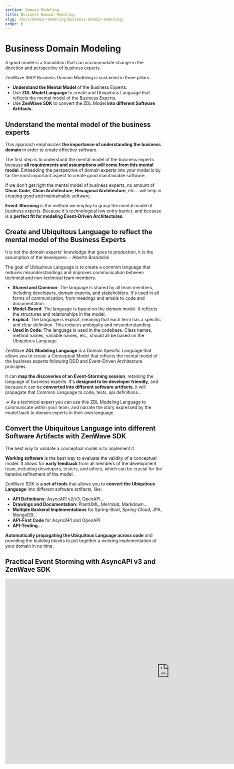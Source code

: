 ```yaml
---
section: Domain Modeling
title: Business Domain Modeling
slug: /docs/domain-modeling/business-domain-modeling/
order: 0
---
```


# Business Domain Modeling

<Quote>
    A good model is a foundation that can accommodate change in the direction and perspective of business experts.
</Quote>


ZenWave 360º Business Domain Modeling is sustained in three pillars:

- <strong className="orange">Understand the Mental Model</strong> of the Business Experts.
- Use <strong className="orange">ZDL Model Language</strong> to create and Ubiquitous Language that reflects the mental model of the Business Experts.
- Use <strong className="orange">ZenWave SDK</strong> to convert the ZDL Model <strong className="orange">into different Software Artifacts</strong>.

## Understand the mental model of the business experts

This approach emphasizes <strong className="orange">the importance of understanding the business domain</strong> in order to create effective software.

The first step is to understand the mental model of the business experts because <strong className="orange">all requirements and assumptions will come from this mental model</strong>. Embedding the perspective of domain experts into your model is by far the most important aspect to create good maintainable software.

If we don't get right the mental model of business experts, no amount of <strong className="orange">Clean Code</strong>, <strong className="orange">Clean Architecture</strong>, <strong className="orange">Hexagonal Architecture</strong>, etc... will help in creating good and maintainable software.

<strong className="orange">Event-Storming</strong> is the method we employ to grasp the mental model of business experts. Because it's technological low entry barrier, and because is a <strong className="orange">perfect fit for modeling Event-Driven Architectures</strong>.


## Create and Ubiquitous Language to reflect the mental model of the Business Experts

<Quote>
    It is not the domain experts’ knowledge that goes to production, it is the assumption of the developers.
    <QuoteAuthor>- Alberto Brandolini</QuoteAuthor>
</Quote>

The goal of Ubiquitous Language is to create a common language that reduces misunderstandings and improves communication between technical and non-technical team members.

- <strong className="orange">Shared and Common</strong>: The language is shared by all team members, including developers, domain experts, and stakeholders. It's used in all forms of communication, from meetings and emails to code and documentation.
- <strong className="orange">Model-Based</strong>: The language is based on the domain model. It reflects the structures and relationships in the model.
- <strong className="orange">Explicit</strong>: The language is explicit, meaning that each term has a specific and clear definition. This reduces ambiguity and misunderstanding.
- <strong className="orange">Used in Code</strong>: The language is used in the codebase. Class names, method names, variable names, etc., should all be based on the Ubiquitous Language.

ZenWave <strong className="orange">ZDL Modeling Language</strong> is a Domain Specific Language that allows you to create a Conceptual Model that reflects the mental model of the business experts following DDD and Event-Driven Architecture principles.

It can <strong className="orange">map the discoveries of an Event-Storming session</strong>, retaining the language of business experts. It's <strong className="orange">designed to be developer friendly</strong>, and because it can be <strong className="orange">converted into different software artifacts</strong>, it will propagate that Common Language to code, tests, api definitions...

-> As a technical expert you can use this ZDL Modeling Language to communicate within your team, and narrate the story expressed by the model back to domain experts in their own language.

## Convert the Ubiquitous Language into different Software Artifacts with ZenWave SDK

<Quote>
    The best way to validate a conceptual model is to implement it.
</Quote>

<strong className="orange">Working software</strong> is the best way to evaluate the validity of a conceptual model. It allows for <strong className="orange">early feedback</strong> from all members of the development team, including developers, testers, and others, which can be crucial for the iterative refinement of the model.

ZenWave SDK is <strong className="orange">a set of tools</strong> that allows you to <strong className="orange">convert the Ubiquitous Language</strong> into different software artifacts, like:

- <strong className="orange">API Definitions:</strong> AsyncAPI v2/v3, OpenAPI...
- <strong className="orange">Drawings and Documentation:</strong> PlantUML, Mermaid, Markdown...
- <strong className="orange">Multiple Backend Implementations</strong> for Spring-Boot, Spring-Cloud, JPA, MongoDB...
- <strong className="orange">API-First Code</strong> for AsyncAPI and OpenAPI
- <strong className="orange">API-Testing...</strong>

<strong className="orange">Automatically propagating the Ubiquitous Language across code</strong> and providing the building blocks to put together a working implementation of your domain in no time.

## Practical Event Storming with AsyncAPI v3 and ZenWave SDK

<iframe width="1050" height="591" src="https://www.youtube.com/embed/-uHONzz-a6U?si=rakq_rMn_zd7N0DI" title="Practical Event Storming with AsyncAPI v3 and ZenWave SDK - Ivan Del Viejo, Ivan Garcia Sainz-Aja" frameborder="0" allow="accelerometer; autoplay; clipboard-write; encrypted-media; gyroscope; picture-in-picture; web-share; fullscreen" allowfullscreen></iframe>
